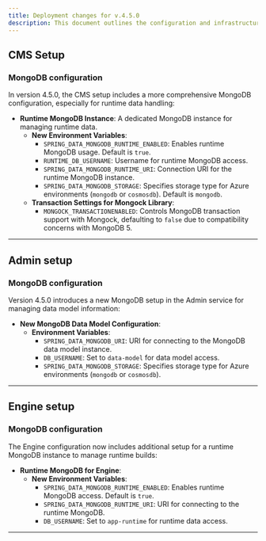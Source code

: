 ```yaml
---
title: Deployment changes for v.4.5.0
description: This document outlines the configuration and infrastructure changes introduced from v4.1.x to v4.5.0 for deploying the FlowX.AI platform.
---
```


## CMS Setup

### MongoDB configuration

In version 4.5.0, the CMS setup includes a more comprehensive MongoDB configuration, especially for runtime data handling:

- **Runtime MongoDB Instance**: A dedicated MongoDB instance for managing runtime data.
  - **New Environment Variables**:
    - `SPRING_DATA_MONGODB_RUNTIME_ENABLED`: Enables runtime MongoDB usage. Default is `true`.
    - `RUNTIME_DB_USERNAME`: Username for runtime MongoDB access.
    - `SPRING_DATA_MONGODB_RUNTIME_URI`: Connection URI for the runtime MongoDB instance.
    - `SPRING_DATA_MONGODB_STORAGE`: Specifies storage type for Azure environments (`mongodb` or `cosmosdb`). Default is `mongodb`.
  - **Transaction Settings for Mongock Library**:
    - `MONGOCK_TRANSACTIONENABLED`: Controls MongoDB transaction support with Mongock, defaulting to `false` due to compatibility concerns with MongoDB 5.

---

## Admin setup

### MongoDB configuration

Version 4.5.0 introduces a new MongoDB setup in the Admin service for managing data model information:

- **New MongoDB Data Model Configuration**:
  - **Environment Variables**:
    - `SPRING_DATA_MONGODB_URI`: URI for connecting to the MongoDB data model instance.
    - `DB_USERNAME`: Set to `data-model` for data model access.
    - `SPRING_DATA_MONGODB_STORAGE`: Specifies storage type for Azure environments (`mongodb` or `cosmosdb`).

---

## Engine setup

### MongoDB configuration

The Engine configuration now includes additional setup for a runtime MongoDB instance to manage runtime builds:
- **Runtime MongoDB for Engine**:
  - **New Environment Variables**:
    - `SPRING_DATA_MONGODB_RUNTIME_ENABLED`: Enables runtime MongoDB access. Default is `true`.
    - `SPRING_DATA_MONGODB_RUNTIME_URI`: URI for connecting to the runtime MongoDB.
    - `DB_USERNAME`: Set to `app-runtime` for runtime data access.

---
